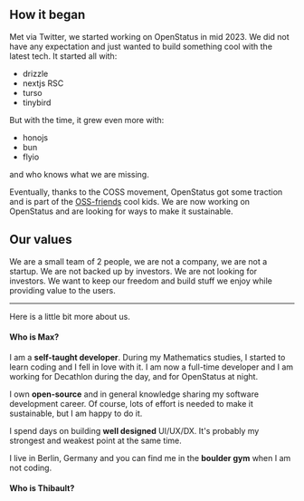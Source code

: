 ## How it began

Met via Twitter, we started working on OpenStatus in mid 2023. We did not have
any expectation and just wanted to build something cool with the latest tech. It
started all with:

- drizzle
- nextjs RSC
- turso
- tinybird

But with the time, it grew even more with:

- honojs
- bun
- flyio

and who knows what we are missing.

Eventually, thanks to the COSS movement, OpenStatus got some traction and is
part of the [OSS-friends](https://oss-friends.com) cool kids. We are now working
on OpenStatus and are looking for ways to make it sustainable.

## Our values

We are a small team of 2 people, we are not a company, we are not a startup. We
are not backed up by investors. We are not looking for investors. We want to
keep our freedom and build stuff we enjoy while providing value to the users.

---

Here is a little bit more about us.

#### Who is Max?

I am a **self-taught developer**. During my Mathematics studies, I started to
learn coding and I fell in love with it. I am now a full-time developer and I am
working for Decathlon during the day, and for OpenStatus at night.

I own **open-source** and in general knowledge sharing my software development
career. Of course, lots of effort is needed to make it sustainable, but I am
happy to do it.

I spend days on building **well designed** UI/UX/DX. It's probably my strongest
and weakest point at the same time.

I live in Berlin, Germany and you can find me in the **boulder gym** when I am
not coding.

#### Who is Thibault?
